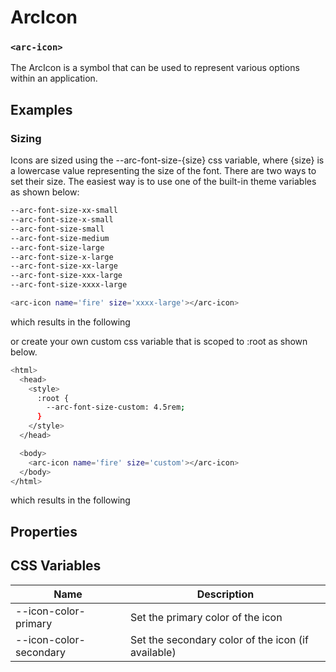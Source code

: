 
<Meta title="ArcIcon" component='arc-icon' />

# ArcIcon
### `<arc-icon>`

The ArcIcon is a symbol that can be used to represent various options within an application.

<Canvas>
  <Story name="Default" story={stories.Default} />
</Canvas>

## Examples
### Sizing
Icons are sized using the --arc-font-size-{size} css variable, where {size} is a lowercase value representing the size of the font.
There are two ways to set their size. The easiest way is to use one of the built-in theme variables as shown below:

```bash
--arc-font-size-xx-small
--arc-font-size-x-small
--arc-font-size-small
--arc-font-size-medium
--arc-font-size-large
--arc-font-size-x-large
--arc-font-size-xx-large
--arc-font-size-xxx-large
--arc-font-size-xxxx-large
```

```bash
<arc-icon name='fire' size='xxxx-large'></arc-icon>
```

which results in the following

<Canvas>
  <Story name="VariableSize" story={stories.VariableSize} />
</Canvas>

or create your own custom css variable that is scoped to :root as shown below.

```bash
<html>
  <head>
    <style>
      :root {
        --arc-font-size-custom: 4.5rem;
      }
    </style>
  </head>

  <body>
    <arc-icon name='fire' size='custom'></arc-icon>
  </body>
</html>
```

which results in the following

<Canvas>
  <Story name="CustomSize" story={stories.CustomSize} />
</Canvas>

## Properties
<ArgsTable story="Default" />

## CSS Variables

| Name                    | Description                                           |
|-------------------------|-------------------------------------------------------|
| --icon-color-primary    | Set the primary color of the icon                     |
| --icon-color-secondary  | Set the secondary color of the icon (if available)    |
